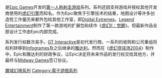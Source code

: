 {{unreferenced|time=2014-07-20T08:32:07+00:00}}

{{NoteTA
| G1=Games
| 1=虚幻=>zh-tw:魔域幻境;虚幻=>zh-hk:魔域幻境;虚幻=>zh-mo:魔域幻境;
}}
{{Infobox VG series
| title = 虚幻系列
| english = Unreal
| developer = [[Epic_Games|Epic Games]]<br />[[Digital_Extremes|Digital Extremes]]<br />[[Legend_Entertainment|Legend Entertainment]]
| publisher = [[GT_Interactive|GT Interactive]]<br />[[Infogrames|Infogrames]]<br />[[雅达利|雅达利]]<br />[[Midway_Games|Midway Games]]
| distributor =
| first release version = [[虚幻|虚幻]]
| first release date = 1998年5月22日
| latest release version = [[虚幻竞技场3|虚幻竞技场3]]
| latest release date = 2007年11月19日
| genre = [[第一人称射击|第一人称射击]]
| spinoffs =
}}

{{vgsname|虚幻系列|en=Unreal|cn=虚幻|tw=魔域幻境}}是[[Epic_Games|Epic Games]]开发的[[第一人称射击游戏|第一人称射击游戏]]系列。系列还因支持游戏并授权其他开发商使用的[[虚幻引擎|虚幻引擎]]而知名。作为Epci聚焦于引擎技术的结果，地图设计等许多创造性工作量历来都外包给其他工作室，即[[Digital_Extremes|Digital Extremes]]。[[Legend_Entertainment|Legend Entertainment]]制作了第一款游戏的扩展包和续作《[[虚幻II：觉醒|虚幻II：觉醒]]》。但最新作品全部设计工作由Epic内部完成。

系列发行权数次易手。[[GT_Interactive|GT Interactive]]是初代发行商，一系列的收购和公司重组将权利转移到[[Infogrames|Infogrames]]及之后继承的[[雅达利|雅达利]]。然而在《[[虚幻竞技场2004|虚幻竞技场2004]]》制作中，Epic和雅达利的财政争议，让Epic决定将未来作品的发行权交给其他方，并最终与[[Midway_Games|Midway Games]]签订协议。

{{魔域幻境}}

{{DEFAULTSORT:Unreal}}
[[Category:魔域幻境系列|]]
[[Category:電子遊戲系列|Category:電子遊戲系列]]

{{fps-videogame-stub}}